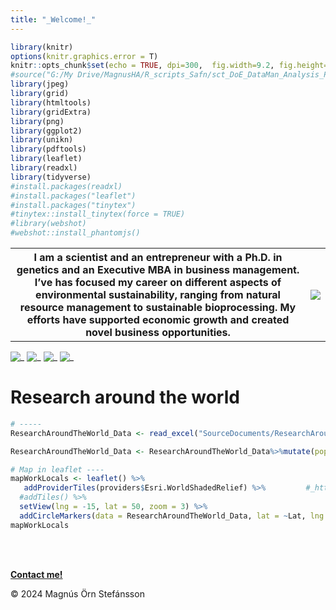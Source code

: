 ```yaml
---
title: "_Welcome!_"
---
```


```r
library(knitr)
options(knitr.graphics.error = T)
knitr::opts_chunk$set(echo = TRUE, dpi=300,  fig.width=9.2, fig.height=6, fig.align="center")
#source("G:/My Drive/MagnusHA/R_scripts_Safn/sct_DoE_DataMan_Analysis_Plots_pakkar.R")
library(jpeg)
library(grid)
library(htmltools)
library(gridExtra)
library(png)
library(ggplot2)
library(unikn)
library(pdftools)
library(leaflet)
library(readxl)
library(tidyverse)
#install.packages(readxl)
#install.packages("leaflet")
#install.packages("tinytex")
#tinytex::install_tinytex(force = TRUE)
#library(webshot)
#webshot::install_phantomjs()
```

 <!-- Table with portrait and txt  -->
<html lang="en">
<head>
    <meta charset="UTF-8">
    <meta name="viewport" content="width=device-width, initial-scale=1.0">
    <link rel="stylesheet" href="Styles.css">
</head>
<body>
    <table style="margin-left: auto; margin-right: auto; width: 100%">
        <tr>
            <th> I am a scientist and an entrepreneur with a Ph.D. in genetics and an Executive MBA in business management. I've has focused my career on different aspects of environmental sustainability, ranging from natural resource management to sustainable bioprocessing. My efforts have supported economic growth and created novel business opportunities.</th>
            <th> <img src="SourceDocuments/mostHeadShot.jpeg">   </th>
        </tr>
    </table>
</body>
<head>
  <meta charset="UTF-8">
  <meta name="viewport" content="width=device-width, initial-scale=1.0">
  <link rel="stylesheet" href="Styles.css">
</head>
<div_element class="img_index">
        <img src="SourceDocuments/linkedin.png" alt="_" class="img_index" onclick="window.open('https://www.linkedin.com/in/mostinn/','_blank')">
        <img src="SourceDocuments/Orcid.png" alt="_" class="img_index" onclick="window.open('https://orcid.org/my-orcid?orcid=0000-0002-5836-059X','_blank')">
        <img src="SourceDocuments/ResearchGate.png" alt="_" class="img_index" onclick="window.open('https://www.researchgate.net/profile/Magnus-Stefansson','_blank')">
         <img src="SourceDocuments/GoogleScholar_Logo.png" alt="_" class="img_index" onclick="window.open('https://scholar.google.is/citations?hl=en&user=xEjwf4YAAAAJ&view_op=list_works&sortby=pubdate','_blank')">
</div_element>

<h1>Research around the world</h1>
</html>

```r
# -----
ResearchAroundTheWorld_Data <- read_excel("SourceDocuments/ResearchAroundTheWorld-Data.xlsx")

ResearchAroundTheWorld_Data <- ResearchAroundTheWorld_Data%>%mutate(popup_ResearchAroundTheWorld=paste(Place, '</br>', Role, '</br>', '>', Responsibilities))

# Map in leaflet ----
mapWorkLocals <- leaflet() %>% 
   addProviderTiles(providers$Esri.WorldShadedRelief) %>%         #_https://leaflet-extras.github.io/leaflet-providers/preview/
  #addTiles() %>% 
  setView(lng = -15, lat = 50, zoom = 3) %>%
  addCircleMarkers(data = ResearchAroundTheWorld_Data, lat = ~Lat, lng = ~Lon, radius = ~7, popup  = ~popup_ResearchAroundTheWorld, color = "Black")
mapWorkLocals

```


<br></br>
 <!-- Footer: -->
<html lang="en">
<head>
    <meta charset="UTF-8">
    <meta name="viewport" content="width=device-width, initial-scale=1.0">
    <link rel="stylesheet" href="Styles.css">
    <title>My Website</title>
</head>
<body>
    <!-- Your website content goes here -->
    <footer>
          <p><a href="mailto:mostinn@gmail.com"><b>Contact me!</b></a></p>
          <p>© 2024 Magnús Örn Stefánsson</p> 
    </footer>
</body>
</html>


